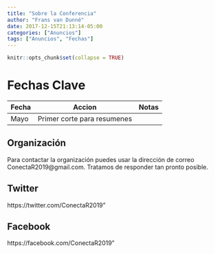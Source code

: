 ```yaml
---
title: "Sobre la Conferencia"
author: "Frans van Dunné"
date: 2017-12-15T21:13:14-05:00
categories: ["Anuncios"]
tags: ["Anuncios", "Fechas"]
---
```


```r
knitr::opts_chunk$set(collapse = TRUE)
```

# Fechas Clave

| Fecha | Accion | Notas |
|-------|--------|-------|
| Mayo  | Primer corte para resumenes | |

## Organización

Para contactar la organización puedes usar la dirección de correo ConectaR2019@gmail.com. Tratamos de responder tan pronto posible.

## Twitter

https://twitter.com/ConectaR2019"

## Facebook

https://facebook.com/ConectaR2019"

